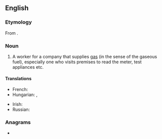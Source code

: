 {{also|Gasman}}
==English==

===Etymology===
From {{af|en|gas|man}}.

===Noun===
{{en-noun|gasmen}}

# {{lb|en|colloquial}} A worker for a company that supplies [[gas]] (in the sense of the gaseous fuel), especially one who visits premises to read the meter, test appliances etc.
#: {{ux|en|I spent all morning waiting for the '''gasman''' to call.}}

====Translations====
{{trans-top|worker for a company that supplies gas}}
* French: {{t+|fr|gazier|m}}
* Hungarian: {{t|hu|gázleolvasó}}, {{t+|hu|gázszerelő}}
{{trans-mid}}
* Irish: {{t|ga|fear an gháis|m}}
* Russian: {{t+|ru|газовщи́к|m}}
{{trans-bottom}}

===Anagrams===
* {{anagrams|en|a=aagmns|Magans|mangas}}